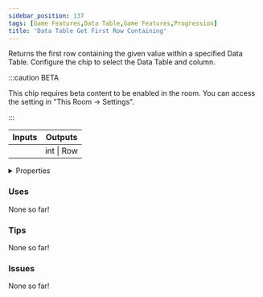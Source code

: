 ```yaml
---
sidebar_position: 137
tags: [Game Features,Data Table,Game Features,Progression]
title: 'Data Table Get First Row Containing'
---
```


Returns the first row containing the given value within a specified Data Table. Configure the chip to select the Data Table and column.

:::caution BETA

This chip requires beta content to be enabled in the room. You can access the setting in "This Room -> Settings".

:::

<IChip uuid="699f2839-0742-4b3d-80ca-4394fb60e7e2"/>

<table><thead><tr><th>Inputs</th><th>Outputs</th></tr></thead><tbody><tr><td /><td>int | Row</td></tr></tbody></table>

<details>
  <summary>Properties</summary>
  <div>
    <div>
    <table>
      <tbody>
        <tr>
          <td>Is beta required?</td>
          <td>Yes</td>
        </tr>
        <tr>
          <td>Is chip a trolling risk?</td>
          <td>No</td>
        </tr>
        <tr>
          <td>Is chip a role assignment risk?</td>
          <td>No</td>
        </tr>
        <tr>
          <td>Chip UUID</td>
          <td>699f2839-0742-4b3d-80ca-4394fb60e7e2</td>
        </tr>
        <tr>
          <td>Room availability</td>
          <td>Available everywhere</td>
        </tr>
      </tbody>
    </table>
    </div>
  </div>
</details>

### Uses

None so far!

### Tips

None so far!

### Issues

None so far!